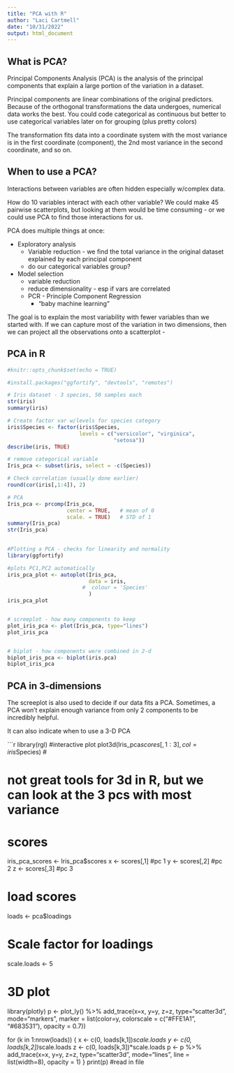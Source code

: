 ```yaml
---
title: "PCA with R"
author: "Laci Cartmell"
date: "10/31/2022"
output: html_document
---
```



## What is PCA?

Principal Components Analysis (PCA) is the analysis of the principal components that explain a large portion of the variation in a dataset.

Principal components are linear combinations of the original predictors. Because of the orthogonal transformations the data undergoes, numerical data works the best. You could code categorical as continuous but better to use categorical variables later on for grouping (plus pretty colors)

The transformation fits data into a coordinate system with the most variance is in the first coordinate (component), the 2nd most variance in the second coordinate, and so on. 


## When to use a PCA?

Interactions between variables are often hidden especially w/complex data.

How do 10 variables interact with each other variable? We could make 45 pairwise scatterplots, but looking at them would be time consuming - or we could use PCA to find those interactions for us. 


PCA does multiple things at once: 

- Exploratory analysis 
    - Variable reduction - we find the total variance in the original dataset explained by each principal component
    -  do our categorical variables group?

- Model selection
  -  variable reduction
  -  reduce dimensionality - esp if vars are correlated
  -  PCR - Principle Component Regression
        - "baby machine learning"

The goal is to explain the most variability with fewer variables than we started with. If we can capture most of the variation in two dimensions, then we can project all the observations onto a scatterplot - 


## PCA in R

```r
#knitr::opts_chunk$set(echo = TRUE)

#install.packages("ggfortify", "devtools", "remotes")

# Iris dataset - 3 species, 50 samples each
str(iris)
summary(iris)

# Create factor var w/levels for species category
iris$Species <- factor(iris$Species,
                       levels = c("versicolor", "virginica",
                                  "setosa"))
describe(iris, TRUE)

# remove categorical variable
Iris_pca <- subset(iris, select = -c(Species))

# Check correlation (usually done earlier)
round(cor(iris[,1:4]), 2)

# PCA
Iris_pca <- prcomp(Iris_pca,
                   center = TRUE,   # mean of 0
                   scale. = TRUE)   # STD of 1
summary(Iris_pca)
str(Iris_pca)
  

#Plotting a PCA - checks for linearity and normality
library(ggfortify)

#plots PC1,PC2 automatically
iris_pca_plot <- autoplot(Iris_pca,
                          data = iris,
                        #  colour = 'Species'
                          )
iris_pca_plot


# screeplot - how many components to keep
plot_iris_pca <- plot(Iris_pca, type="lines")
plot_iris_pca 


# biplot - how components were combined in 2-d
biplot_iris_pca <- biplot(iris.pca)
biplot_iris_pca

```

## PCA in 3-dimensions

The screeplot is also used to decide if our data fits a PCA. Sometimes, a PCA won't explain enough variance from only 2 components to be incredibly helpful. 

It can also indicate when to use a 3-D PCA




```r


library(rgl)
#interactive plot
plot3d(Iris_pca$scores[,1:3], col=iris$Species) #

# not great tools for 3d in R, but we can look at the 3 pcs with most variance

# scores
iris_pca_scores <- Iris_pca$scores
x <- scores[,1]   #pc  1
y <- scores[,2]   #pc  2
z <- scores[,3]   #pc  3

# load scores
loads <- pca$loadings

# Scale factor for loadings
scale.loads <- 5

# 3D plot
library(plotly)
p <- plot_ly() %>%
  add_trace(x=x, y=y, z=z,
            type="scatter3d", mode="markers",
            marker = list(color=y, 
               colorscale = c("#FFE1A1", "#683531"), 
               opacity = 0.7)) 

for (k in 1:nrow(loads)) {
   x <- c(0, loads[k,1])*scale.loads
   y <- c(0, loads[k,2])*scale.loads
   z <- c(0, loads[k,3])*scale.loads
   p <- p %>% add_trace(x=x, y=y, z=z,
            type="scatter3d", mode="lines",
            line = list(width=8),
            opacity = 1) 
}
print(p)
#read in file






